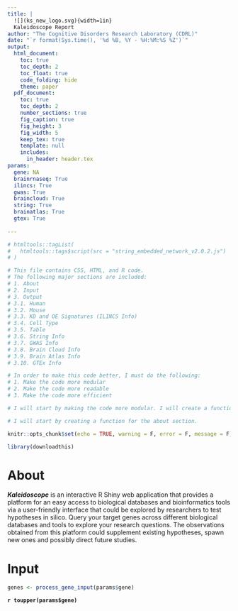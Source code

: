 ```yaml
---
title: |
  ![](ks_new_logo.svg){width=1in} 
  Kaleidoscope Report
author: "The Cognitive Disorders Research Laboratory (CDRL)"
date: "`r format(Sys.time(), '%d %B, %Y - %H:%M:%S %Z')`"
output: 
  html_document:
    toc: true
    toc_depth: 2
    toc_float: true
    code_folding: hide
    theme: paper
  pdf_document:
    toc: true
    toc_depth: 2
    number_sections: true
    fig_caption: true
    fig_height: 3
    fig_width: 5
    keep_tex: true
    template: null
    includes:
      in_header: header.tex
params:
  gene: NA
  brainrnaseq: True
  ilincs: True
  gwas: True
  braincloud: True
  string: True
  brainatlas: True
  gtex: True
  
---
```


<script src="string_embedded_network_v2.0.2.js"></script>

```r



# htmltools::tagList(
#   htmltools::tags$script(src = "string_embedded_network_v2.0.2.js")
# )

# This file contains CSS, HTML, and R code.
# The following major sections are included:
# 1. About
# 2. Input
# 3. Output
# 3.1. Human
# 3.2. Mouse
# 3.3. KD and OE Signatures (ILINCS Info)
# 3.4. Cell Type
# 3.5. Table
# 3.6. String Info
# 3.7. GWAS Info
# 3.8. Brain Cloud Info
# 3.9. Brain Atlas Info
# 3.10. GTEx Info

# In order to make this code better, I must do the following:
# 1. Make the code more modular
# 2. Make the code more readable
# 3. Make the code more efficient

# I will start by making the code more modular. I will create a function for each section of the code.

# I will start by creating a function for the about section.

knitr::opts_chunk$set(echo = TRUE, warning = F, error = F, message = F)

library(downloadthis)


```
# About

***Kaleidoscope*** is an interactive R Shiny web application that provides a platform for an easy access to biological databases and bioinformatics tools via a user-friendly interface that could be explored by researchers to test hypotheses in silico. Query your target genes across different biological databases and tools to explore your research questions. The observations obtained from this platform could supplement existing hypotheses, spawn new ones and possibly direct future studies.

# Input

```r
genes <- process_gene_input(params$gene)
```

**`r toupper(params$gene)`**


